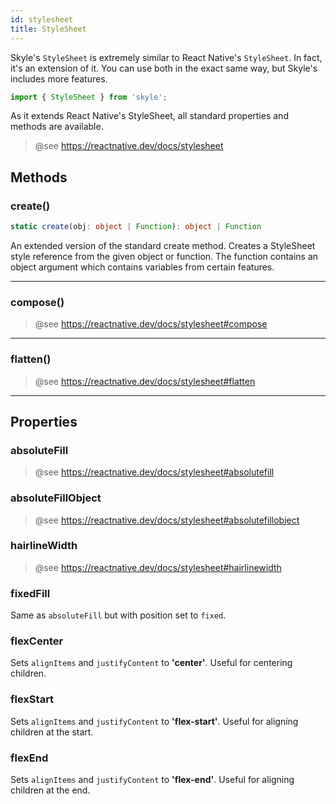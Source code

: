 ```yaml
---
id: stylesheet
title: StyleSheet
---
```


Skyle's `StyleSheet` is extremely similar to React Native's `StyleSheet`. In fact, it's an extension of it.
You can use both in the exact same way, but Skyle's includes more features.

```ts
import { StyleSheet } from 'skyle';
```

As it extends React Native's StyleSheet, all standard properties and methods are available.

> @see https://reactnative.dev/docs/stylesheet

## Methods

### create()

```ts
static create(obj: object | Function): object | Function
```

An extended version of the standard create method. Creates a StyleSheet style reference from the given object or function. The function contains an object argument which contains variables from certain features.

---

### compose()

> @see https://reactnative.dev/docs/stylesheet#compose

---

### flatten()

> @see https://reactnative.dev/docs/stylesheet#flatten

---

## Properties

### absoluteFill

> @see https://reactnative.dev/docs/stylesheet#absolutefill

### absoluteFillObject

> @see https://reactnative.dev/docs/stylesheet#absolutefillobject

### hairlineWidth

> @see https://reactnative.dev/docs/stylesheet#hairlinewidth

### fixedFill

Same as `absoluteFill` but with position set to `fixed`.

### flexCenter

Sets `alignItems` and `justifyContent` to **'center'**. Useful for centering children.

### flexStart

Sets `alignItems` and `justifyContent` to **'flex-start'**. Useful for aligning children at the start.

### flexEnd

Sets `alignItems` and `justifyContent` to **'flex-end'**. Useful for aligning children at the end.
